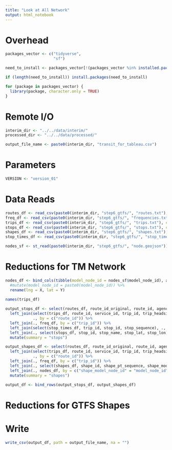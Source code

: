 ```yaml
---
title: "Look at All Network"
output: html_notebook
---
```


# Overhead
```r
packages_vector <- c("tidyverse",
                     "sf")

need_to_install <- packages_vector[!(packages_vector %in% installed.packages()[,"Package"])]

if (length(need_to_install)) install.packages(need_to_install)

for (package in packages_vector) {
  library(package, character.only = TRUE)
}

```

# Remote I/O
```r
interim_dir <- "../../data/interim/"
processed_dir <- "../../data/processed/" 

output_file_name <- paste0(interim_dir, "transit_for_tableau.csv")
```

# Parameters
```r
VERSION <- "version_01"
```


# Data Reads
```r
routes_df <- read_csv(paste0(interim_dir, "step6_gtfs/", "routes.txt"), col_types = "ccccciccccccccci")
freq_df <- read_csv(paste0(interim_dir, "step6_gtfs/", "frequencies.txt"), col_types = "iitt")
trips_df <- read_csv(paste0(interim_dir, "step6_gtfs/", "trips.txt"), col_types = "ccncnncccccccccccciii")
stops_df <- read_csv(paste0(interim_dir, "step6_gtfs/", "stops.txt"), col_types  = "ccddccnccnccccinci")
shapes_df <- read_csv(paste0(interim_dir, "step6_gtfs/", "shapes.txt"), col_types = "iinci")
stop_times_df <- read_csv(paste0(interim_dir, "step6_gtfs/", "stop_times.txt"), col_types = "tticncddcccccccccccii")

nodes_sf <- st_read(paste0(interim_dir, "step6_gtfs/", "node.geojson"))
```

# Reductions for TM Network
```r
nodes_df <- bind_cols(tibble(model_node_id = nodes_sf$model_node_id), as_tibble(st_coordinates(nodes_sf))) %>%
  #mutate(model_node_id = paste0(model_node_id)) %>%
  rename(lng = X, lat = Y)

names(trips_df)
  
output_stops_df <- select(routes_df, route_id_original, route_id, agency_id, route_short_name, route_long_name, agency_raw_name) %>%
  left_join(select(trips_df, route_id, service_id, trip_id, trip_headsign, direction_id, shape_id),
            ., by = c("route_id")) %>%
  left_join(., freq_df, by = c("trip_id")) %>%
  left_join(select(stop_times_df, trip_id, stop_id, stop_sequence), ., by = c("trip_id")) %>%
  left_join(., select(stops_df, stop_id, stop_name, stop_lat, stop_lon), by = c("stop_id")) %>%
  mutate(summary = "stops")

output_shapes_df <- select(routes_df, route_id_original, route_id, agency_id, route_short_name, route_long_name, agency_raw_name) %>%
  left_join(select(trips_df, route_id, service_id, trip_id, trip_headsign, direction_id, shape_id),
            ., by = c("route_id")) %>%
  left_join(., freq_df, by = c("trip_id")) %>%
  left_join(., select(shapes_df, shape_id, shape_pt_sequence, shape_model_node_id), by = c("shape_id")) %>%
  left_join(., nodes_df, by = c("shape_model_node_id" = "model_node_id")) %>%
  mutate(summary = "shapes")

output_df <- bind_rows(output_stops_df, output_shapes_df)

```

# Reductions for GTFS Shapes

# Write
```r
write_csv(output_df, path = output_file_name, na = "")
```


